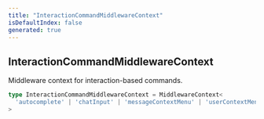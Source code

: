 ```yaml
---
title: "InteractionCommandMiddlewareContext"
isDefaultIndex: false
generated: true
---
```



<!-- This file was generated from the CommandKit source. Do not modify. Instead, re-run the "docgen" script -->


## InteractionCommandMiddlewareContext

<GenerationInfo sourceFile="packages/commandkit/src/app/commands/Context.ts" sourceLine="91" packageName="commandkit" />

Middleware context for interaction-based commands.

```ts title="Signature"
type InteractionCommandMiddlewareContext = MiddlewareContext<
  'autocomplete' | 'chatInput' | 'messageContextMenu' | 'userContextMenu'
>
```
